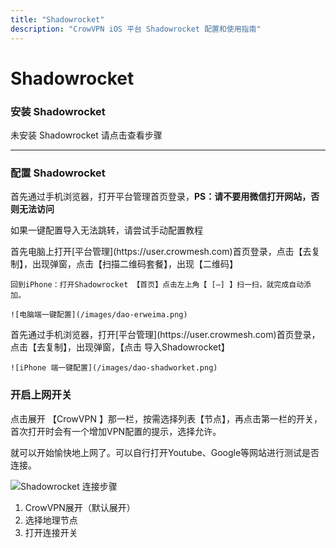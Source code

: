 ```yaml
---
title: "Shadowrocket"
description: "CrowVPN iOS 平台 Shadowrocket 配置和使用指南"
---
```


# Shadowrocket

### 安装 Shadowrocket

<Card title="安装Shadowrocket教程" icon="apple" href="appleid-switch">
  未安装 Shadowrocket 请点击查看步骤
</Card>

---

### 配置 Shadowrocket

首先通过手机浏览器，打开平台管理首页登录，**PS：请不要用微信打开网站，否则无法访问**

如果一键配置导入无法跳转，请尝试手动配置教程

<Tabs>
  <Tab title="电脑看教程">
    首先电脑上打开[平台管理](https://user.crowmesh.com)首页登录，点击【去复制】，出现弹窗，点击【扫描二维码套餐】，出现【二维码】

    回到iPhone：打开Shadowrocket 【首页】点击左上角【 [—] 】扫一扫，就完成自动添加。

    ![电脑端一键配置](/images/dao-erweima.png)
  </Tab>
  <Tab title="iPhone看教程">
    首先通过手机浏览器，打开[平台管理](https://user.crowmesh.com)首页登录，点击【去复制】，出现弹窗，【点击 导入Shadowrocket】

    ![iPhone 端一键配置](/images/dao-shadworket.png)
  </Tab>
</Tabs>

### 开启上网开关

点击展开 【CrowVPN 】那一栏，按需选择列表【节点】，再点击第一栏的开关，首次打开时会有一个增加VPN配置的提示，选择允许。

就可以开始愉快地上网了。可以自行打开Youtube、Google等网站进行测试是否连接。

![Shadowrocket 连接步骤](/images/shadowrocket-setup-4.webp)

1. CrowVPN展开（默认展开）
2. 选择地理节点
3. 打开连接开关